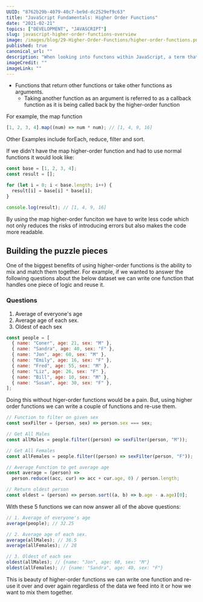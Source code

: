 ```yaml
---
UUID: "8762b29b-4079-40c7-be9d-dc2529ef9c63"
title: "JavaScript Fundamentals: Higher Order Functions"
date: "2021-02-21"
topics: ["DEVELOPMENT", "JAVASCRIPT"]
slug: javascript-higher-order-functions-overview
image: /images/blog/29-Higher-Order-Functions/higher-order-functions.png
published: true
canonical_url: ""
description: "When looking into functons within JavaScript, a term that is likely to come up is Higher Order Functions, here's all you need to know about them."
imageCredit: ""
imageLink: ""
---
```


- Functions that return other functions or take other functions as arguments.
  - Taking another function as an argument is referred to as a callback function as it is being called back by the higher-order function

For example, the map function

```jsx
[1, 2, 3, 4].map((num) => num * num); // [1, 4, 9, 16]
```

Other Examples include forEach, reduce, filter and sort.

If we didn't have the map higher-order function and had to use normal functions it would look like:

```jsx
const base = [1, 2, 3, 4];
const result = [];

for (let i = 0; i < base.length; i++) {
  result[i] = base[i] * base[i];
}

console.log(result); // [1, 4, 9, 16]
```

By using the map higher-order funciton we have to write less code which not only reduces the risks of introducing errors but also makes the code more readable.

## Building the puzzle pieces

One of the biggest benefits of using higher-order functions is the ability to mix and match them together. For example, if we wanted to answer the following questions about the below dataset we can write one function that handles one piece of logic and reuse it.

### Questions

1. Average of everyone's age
2. Average age of each sex.
3. Oldest of each sex

```jsx
const people = [
  { name: "Coner", age: 21, sex: "M" },
  { name: "Sandra", age: 40, sex: "F" },
  { name: "Jon", age: 60, sex: "M" },
  { name: "Emily", age: 16, sex: "F" },
  { name: "Fred", age: 55, sex: "M" },
  { name: "Liz", age: 26, sex: "F" },
  { name: "Bill", age: 10, sex: "M" },
  { name: "Susan", age: 30, sex: "F" },
];
```

Doing this without higer-order functions would be a pain. But, using higher order functions we can write a couple of functions and re-use them.

```jsx
// Function to filter on given sex
const sexFilter = (person, sex) => person.sex === sex;

// Get All Males
const allMales = people.filter((person) => sexFilter(person, "M"));

// Get All Females
const allFemales = people.filter((person) => sexFilter(person, "F"));

// Average Function to get average age
const average = (person) =>
  person.reduce((acc, cur) => acc + cur.age, 0) / person.length;

// Return oldest person
const oldest = (person) => person.sort((a, b) => b.age - a.age)[0];
```

With these 5 functions we can now answer all of the above questions:

```jsx
// 1. Average of everyone's age
average(people); // 32.25

// 2. Average age of each sex.
average(allMales); // 36.5
average(allFemales); // 28

// 3. Oldest of each sex
oldest(allMales); // {name: "Jon", age: 60, sex: "M"}
oldest(allFemales); // {name: "Sandra", age: 40, sex: "F"}
```

This is beauty of higher-order functions we can write one function and re-use it over and over again regardless of the data we feed into it or how we want to mix them together.
